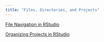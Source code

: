 ```yaml
---
title: "Files, Directories, and Projects"
---
```



[File Navigation in RStudio](https://auburn.hosted.panopto.com/Panopto/Pages/Viewer.aspx?id=48773598-f6ba-4771-8515-ad880135ee36)

[Organizing Projects in RStudio](https://auburn.hosted.panopto.com/Panopto/Pages/Viewer.aspx?id=aed0e2a9-004f-453f-80c7-abbe010a063b)
